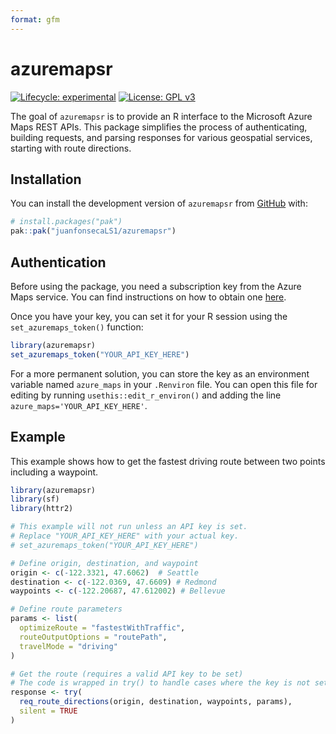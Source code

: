 ```yaml
---
format: gfm
---
```


# azuremapsr

<!-- badges: start -->

[![Lifecycle: experimental](https://img.shields.io/badge/lifecycle-experimental-orange.svg)](https://lifecycle.r-lib.org/articles/stages.html#experimental) [![License: GPL v3](https://img.shields.io/badge/License-GPLv3-blue.svg)](https://www.gnu.org/licenses/gpl-3.0)

<!-- badges: end -->

The goal of `azuremapsr` is to provide an R interface to the Microsoft Azure Maps REST APIs. This package simplifies the process of authenticating, building requests, and parsing responses for various geospatial services, starting with route directions.

## Installation

You can install the development version of `azuremapsr` from [GitHub](https://github.com/) with:

``` r
# install.packages("pak")
pak::pak("juanfonsecaLS1/azuremapsr")
```

## Authentication

Before using the package, you need a subscription key from the Azure Maps service. You can find instructions on how to obtain one [here](https://learn.microsoft.com/en-us/azure/azure-maps/quick-demo-map-app#get-the-subscription-key-for-your-account).

Once you have your key, you can set it for your R session using the `set_azuremaps_token()` function:

``` r
library(azuremapsr)
set_azuremaps_token("YOUR_API_KEY_HERE")
```

For a more permanent solution, you can store the key as an environment variable named `azure_maps` in your `.Renviron` file. You can open this file for editing by running `usethis::edit_r_environ()` and adding the line `azure_maps='YOUR_API_KEY_HERE'`.

## Example

This example shows how to get the fastest driving route between two points including a waypoint.

```r
library(azuremapsr)
library(sf)
library(httr2)

# This example will not run unless an API key is set.
# Replace "YOUR_API_KEY_HERE" with your actual key.
# set_azuremaps_token("YOUR_API_KEY_HERE")

# Define origin, destination, and waypoint
origin <- c(-122.3321, 47.6062)  # Seattle
destination <- c(-122.0369, 47.6609) # Redmond
waypoints <- c(-122.20687, 47.612002) # Bellevue

# Define route parameters
params <- list(
  optimizeRoute = "fastestWithTraffic",
  routeOutputOptions = "routePath",
  travelMode = "driving"
)

# Get the route (requires a valid API key to be set)
# The code is wrapped in try() to handle cases where the key is not set
response <- try(
  req_route_directions(origin, destination, waypoints, params),
  silent = TRUE
)
```
